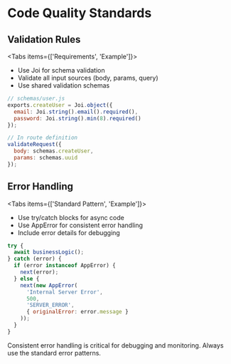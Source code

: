 
# Code Quality Standards

## Validation Rules

<Tabs items={['Requirements', 'Example']}>
  <Tab>
    <ul>
      <li>Use Joi for schema validation</li>
      <li>Validate all input sources (body, params, query)</li>
      <li>Use shared validation schemas</li>
    </ul>
  </Tab>
  <Tab>
```javascript
// schemas/user.js
exports.createUser = Joi.object({
  email: Joi.string().email().required(),
  password: Joi.string().min(8).required()
});

// In route definition
validateRequest({
  body: schemas.createUser,
  params: schemas.uuid
});
```
  </Tab>
</Tabs>

## Error Handling

<Tabs items={['Standard Pattern', 'Example']}>
  <Tab>
    <ul>
      <li>Use try/catch blocks for async code</li>
      <li>Use AppError for consistent error handling</li>
      <li>Include error details for debugging</li>
    </ul>
  </Tab>
  <Tab>
```javascript
try {
  await businessLogic();
} catch (error) {
  if (error instanceof AppError) {
    next(error);
  } else {
    next(new AppError(
      'Internal Server Error',
      500,
      'SERVER_ERROR',
      { originalError: error.message }
    ));
  }
}
```
  </Tab>
</Tabs>

<Callout type="info" emoji="ℹ️">
  Consistent error handling is critical for debugging and monitoring. Always use the standard error patterns.
</Callout>